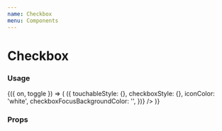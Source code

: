 ```yaml
---
name: Checkbox
menu: Components
---
```



# Checkbox

### Usage

<Playground>
  <Toggle initial={false}>
    {({ on, toggle }) => (
      <FormField label="Checkbox" labelPosition="right">
        <Checkbox
          shape="square" // or "circle"
          isChecked={on}
          isDisabled={false}
          isInteractive={true}
          onChange={toggle}
          size="medium"
          getStyles={(props, theme) => ({
            touchableStyle: {},
            checkboxStyle: {},
            iconColor: 'white',
            checkboxFocusBackgroundColor: '',
          })}
        />
      </FormField>
    )}
  </Toggle>
</Playground>

### Props

<Props of={Checkbox} />
